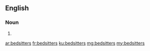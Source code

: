 ==English==

===Noun===
{{head|en|noun plural form}}

# {{plural of|bedsitter|lang=en}}

[[ar:bedsitters]]
[[fr:bedsitters]]
[[ku:bedsitters]]
[[mg:bedsitters]]
[[my:bedsitters]]